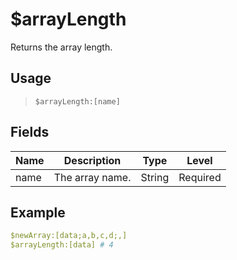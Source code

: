 # $arrayLength
Returns the array length.

## Usage
> `$arrayLength:[name]`

## Fields
| Name  | Description          | Type   | Level    |
| ----- | -------------------- | ------ | -------- |
| name  | The array name.      | String | Required |

## Example
```yaml
$newArray:[data;a,b,c,d;,]
$arrayLength:[data] # 4
```